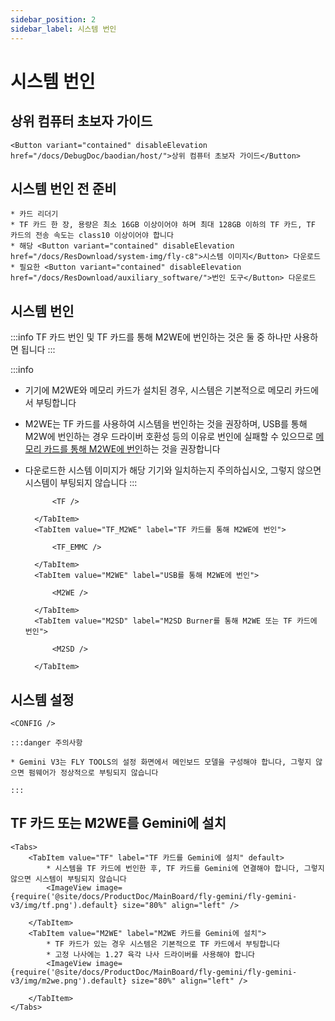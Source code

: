 ```yaml
---
sidebar_position: 2
sidebar_label: 시스템 번인
---
```








# 시스템 번인

## 상위 컴퓨터 초보자 가이드

    <Button variant="contained" disableElevation href="/docs/DebugDoc/baodian/host/">상위 컴퓨터 초보자 가이드</Button>

## 시스템 번인 전 준비

    * 카드 리더기
    * TF 카드 한 장, 용량은 최소 16GB 이상이어야 하며 최대 128GB 이하의 TF 카드, TF 카드의 전송 속도는 class10 이상이어야 합니다
    * 해당 <Button variant="contained" disableElevation href="/docs/ResDownload/system-img/fly-c8">시스템 이미지</Button> 다운로드
    * 필요한 <Button variant="contained" disableElevation href="/docs/ResDownload/auxiliary_software/">번인 도구</Button> 다운로드

## 시스템 번인

:::info
TF 카드 번인 및 TF 카드를 통해 M2WE에 번인하는 것은 둘 중 하나만 사용하면 됩니다
:::

:::info
* 기기에 M2WE와 메모리 카드가 설치된 경우, 시스템은 기본적으로 메모리 카드에서 부팅합니다
* M2WE는 TF 카드를 사용하여 시스템을 번인하는 것을 권장하며, USB를 통해 M2W에 번인하는 경우 드라이버 호환성 등의 이유로 번인에 실패할 수 있으므로 [메모리 카드를 통해 M2WE에 번인](https://mellow-next.klipper.cn/docs/ProductDoc/SBC/fly-pi-v2/fly-os)하는 것을 권장합니다
* 다운로드한 시스템 이미지가 해당 기기와 일치하는지 주의하십시오, 그렇지 않으면 시스템이 부팅되지 않습니다
:::

    <Tabs>
        <TabItem value="TF" label="TF 카드에 번인" default>
            
            <TF />
            
        </TabItem>
        <TabItem value="TF_M2WE" label="TF 카드를 통해 M2WE에 번인">
            
            <TF_EMMC />

        </TabItem>
        <TabItem value="M2WE" label="USB를 통해 M2WE에 번인">
            
            <M2WE />

        </TabItem>
        <TabItem value="M2SD" label="M2SD Burner를 통해 M2WE 또는 TF 카드에 번인">
            
            <M2SD />

        </TabItem>
    </Tabs>


## 시스템 설정

    <CONFIG />

    :::danger 주의사항

    * Gemini V3는 FLY TOOLS의 설정 화면에서 메인보드 모델을 구성해야 합니다, 그렇지 않으면 펌웨어가 정상적으로 부팅되지 않습니다

    :::

## TF 카드 또는 M2WE를 Gemini에 설치

    <Tabs>
        <TabItem value="TF" label="TF 카드를 Gemini에 설치" default>
            * 시스템을 TF 카드에 번인한 후, TF 카드를 Gemini에 연결해야 합니다, 그렇지 않으면 시스템이 부팅되지 않습니다
            <ImageView image={require('@site/docs/ProductDoc/MainBoard/fly-gemini/fly-gemini-v3/img/tf.png').default} size="80%" align="left" />  

        </TabItem>
        <TabItem value="M2WE" label="M2WE 카드를 Gemini에 설치">
            * TF 카드가 있는 경우 시스템은 기본적으로 TF 카드에서 부팅합니다
            * 고정 나사에는 1.27 육각 나사 드라이버를 사용해야 합니다
            <ImageView image={require('@site/docs/ProductDoc/MainBoard/fly-gemini/fly-gemini-v3/img/m2we.png').default} size="80%" align="left" />  

        </TabItem>
    </Tabs>